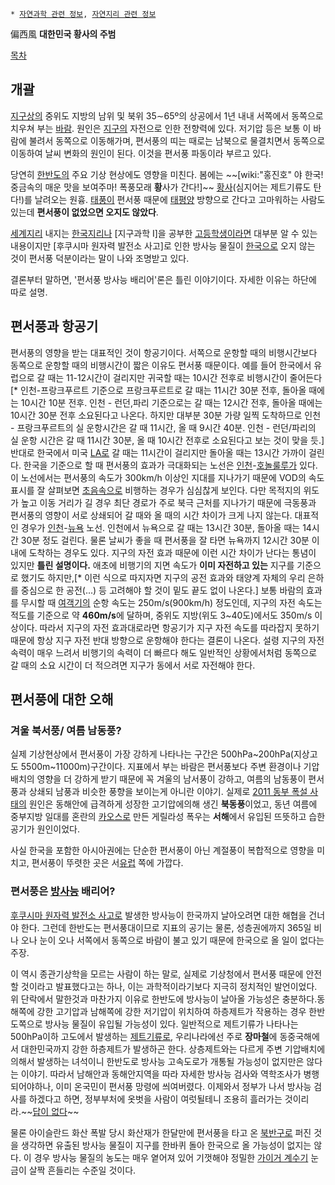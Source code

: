  * [[자연과학 관련 정보]], [[자연지리 관련 정보]]

偏西風
'''대한민국 황사의 주범'''

[[목차]]
== 개괄 ==
[[지구]]상의 중위도 지방의 남위 및 북위 35∼65º의 상공에서 1년 내내 서쪽에서 동쪽으로 치우쳐 부는 [[바람]]. 원인은 [[지구]]의 자전으로 인한 전향력에 있다. 저기압 등은 보통 이 바람에 불려서 동쪽으로 이동해가며, 편서풍의 띠는 때로는 남북으로 물결치면서 동쪽으로 이동하여 날씨 변화의 원인이 된다. 이것을 편서풍 파동이라 부르고 있다.

당연히 [[한반도]]의 주요 기상 현상에도 영향을 미친다. 봄에는 ~~[wiki:"홍진호" 야 한국! 중금속의 매운 맛을 보여주마! 폭풍모래 '''황'''사가 간다!]~~ [[황사]](심지어는 제트기류도 탄다!)를 날려오는 원흉. [[태풍]]이 편서풍 때문에 [[태평양]] 방향으로 간다고 고마워하는 사람도 있는데 '''편서풍이 없었으면 오지도 않았다'''. 

[[세계지리]] 내지는 [[한국지리]]나 [지구과학 Ⅰ]을 공부한 [[고등학생]]이라면 대부분 알 수 있는 내용이지만 [후쿠시마 원자력 발전소 사고]로 인한 방사능 물질이 [[한국]]으로 오지 않는 것이 편서풍 덕분이라는 말이 나와 조명받고 있다.

결론부터 말하면, '편서풍 방사능 배리어'론은 틀린 이야기이다. 자세한 이유는 하단에 따로 설명.

== 편서풍과 항공기 ==
편서풍의 영향을 받는 대표적인 것이 항공기이다. 서쪽으로 운항할 때의 비행시간보다 동쪽으로 운항할 때의 비행시간이 짧은 이유도 편서풍 때문이다. 예를 들어 한국에서 유럽으로 갈 때는 11-12시간이 걸리지만 귀국할 때는 10시간 전후로 비행시간이 줄어든다[* 인천-프랑크푸르트 기준으로 프랑크푸르트로 갈 때는 11시간 30분 전후, 돌아올 때에는 10시간 10분 전후. 인천 - 런던,파리 기준으로는 갈 때는 12시간 전후, 돌아올 때에는 10시간 30분 전후 소요된다고 나온다. 하지만 대부분 30분 가량 일찍 도착하므로 인천 - 프랑크푸르트의 실 운항시간은 갈 때 11시간, 올 때 9시간 40분. 인천 - 런던/파리의 실 운항 시간은 갈 때 11시간 30분, 올 때 10시간 전후로 소요된다고 보는 것이 맞을 듯.] 반대로 한국에서 미국 [[로스앤젤레스|LA]]로 갈 때는 11시간이 걸리지만 돌아올 때는 13시간 가까이 걸린다. 한국을 기준으로 할 때 편서풍의 효과가 극대화되는 노선은 [[인천국제공항|인천]]-[[호놀룰루 국제공항|호놀룰루]]가 있다. 이 노선에서는 편서풍의 속도가 300km/h 이상인 지대를 지나가기 때문에 VOD의 속도 표시를 잘 살펴보면 [[초음속]]으로 비행하는 경우가 심심찮게 보인다.
다만 목적지의 위도가 높고 이동 거리가 길 경우 최단 경로가 주로 북극 근처를 지나가기 때문에 극동풍과 편서풍의 영향이 서로 상쇄되어 갈 때와 올 때의 시간 차이가 크게 나지 않는다. 대표적인 경우가 [[인천국제공항|인천]]-[[존 F. 케네디 국제공항|뉴욕]] 노선. 인천에서 뉴욕으로 갈 때는 13시간 30분, 돌아올 때는 14시간 30분 정도 걸린다. 물론 날씨가 좋을 때 편서풍을 잘 타면 뉴욕까지 12시간 30분 이내에 도착하는 경우도 있다. 
지구의 자전 효과 때문에 이런 시간 차이가 난다는 통념이 있지만 '''틀린 설명이다.''' 애초에 비행기의 지면 속도가 '''이미 자전하고 있는''' 지구를 기준으로 했기도 하지만,[* 이런 식으로 따지자면 지구의 공전 효과와 태양계 자체의 우리 은하를 중심으로 한 공전(...) 등 고려해야 할 것이 밑도 끝도 없이 나온다.] 보통 바람의 효과를 무시할 때 [[여객기]]의 순항 속도는 250m/s(900km/h) 정도인데, 지구의 자전 속도는 적도를 기준으로 약 '''460m/s'''에 달하며, 중위도 지방(위도 3~40도)에서도 350m/s 이상이다. 따라서 지구의 자전 효과대로라면 항공기가 지구 자전 속도를 따라잡지 못하기 때문에 항상 지구 자전 반대 방향으로 운항해야 한다는 결론이 나온다. 설령 지구의 자전 속력이 매우 느려서 비행기의 속력이 더 빠르다 해도 일반적인 상황에서처럼 동쪽으로 갈 때의 소요 시간이 더 적으려면 지구가 동에서 서로 자전해야 한다.

== 편서풍에 대한 오해 ==
=== 겨울 북서풍/ 여름 남동풍? ===
실제 기상현상에서 편서풍이 가장 강하게 나타나는 구간은 500hPa~200hPa(지상고도 5500m~11000m)구간이다. 지표에서 부는 바람은 편서풍보다 주변 환경이나 기압배치의 영향을 더 강하게 받기 때문에 꼭 겨울의 남서풍이 강하고, 여름의 남동풍이 편서풍과 상쇄되 남풍과 비슷한 풍향을 보이는게 아니란 이야기. 실제로 [[2011 동부 폭설 사태]]의 원인은 동해안에 급격하게 성장한 고기압에의해 생긴 '''북동풍'''이었고, 동년 여름에 중부지방 일대를 혼란의 [[카오스]]로 만든 게릴라성 폭우는 '''서해'''에서 유입된 뜨뜻하고 습한 공기가 원인이었다.

사실 한국을 포함한 아시아권에는 단순한 편서풍이 아닌 계절풍이 복합적으로 영향을 미치고, 편서풍이 뚜렷한 곳은 서[[유럽]] 쪽에 가깝다.

=== 편서풍은 [[방사능]] 배리어? ===
[[후쿠시마 원자력 발전소 사고]]로 발생한 방사능이 한국까지 날아오려면 대한 해협을 건너야 한다. 그런데 한반도는 편서풍대이므로 지표의 공기는 물론, 성층권에까지 365일 비나 오나 눈이 오나 서쪽에서 동쪽으로 바람이 불고 있기 때문에 한국으로 올 일이 없다는 주장. 

이 역시 종관기상학을 모르는 사람이 하는 말로, 실제로 기상청에서 편서풍 때문에 안전할 것이라고 발표했다고는 하나, 이는 과학적이라기보다 지극히 정치적인 발언이었다. 위 단락에서 말한것과 마찬가지 이유로 한반도에 방사능이 날아올 가능성은 충분하다.동해쪽에 강한 고기압과 남해쪽에 강한 저기압이 위치하여 하층제트가 작용하는 경우 한반도쪽으로 방사능 물질이 유입될 가능성이 있다. 일반적으로 제트기류가 나타나는 500hPa이하 고도에서 발생하는 [[제트기류]]로, 우리나라에선 주로 '''장마철'''에 동중국해에서 대한민국까지 강한 하층제트가 발생하곤 한다. 상층제트와는 다르게 주변 기압배치에 의해서 발생하는 녀석이니 한반도로 방사능 고속도로가 개통될 가능성이 없지만은 않다는 이야기. 따라서 남해안과 동해안지역을 따라 자세한 방사능 검사와 역학조사가 병행되어야하나, 이미 온국민이 편서풍 망령에 씌여버렸다. 이제와서 정부가 나서 방사능 검사를 하겠다고 하면, 정부부처에 옷벗을 사람이 여럿될테니 조용히 흘러가는 것이리라.~~[[답이 없다]]~~

물론 아이슬란드 화산 폭발 당시 화산재가 한달만에 편서풍을 타고 온 [[북반구]]로 퍼진 것을 생각하면 유출된 방사능 물질이 지구를 한바퀴 돌아 한국으로 올 가능성이 없지는 않다. 이 경우 방사능 물질의 농도는 매우 옅어져 있어 기껏해야 정밀한 [[가이거 계수기]] 눈금이 살짝 흔들리는 수준일 것이다.
